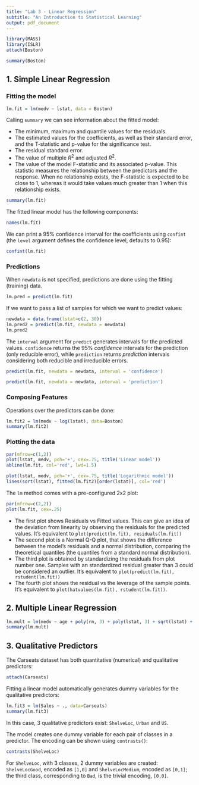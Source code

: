 ```yaml
---
title: "Lab 3 - Linear Regression"
subtitle: "An Introduction to Statistical Learning"
output: pdf_document
---
```


```r
library(MASS)
library(ISLR)
attach(Boston)
```

```r
summary(Boston)
```

## 1. Simple Linear Regression

### Fitting the model

```r
lm.fit = lm(medv ~ lstat, data = Boston)
```

Calling `summary` we can see information about the fitted model:

- The minimum, maximum and quantile values for the residuals.
- The estimated values for the coefficients, as well as their standard error, and the T-statistic and p-value for the significance test.
- The residual standard error.
- The value of multiple $R^2$ and adjusted $R^2$.
- The value of the model F-statistic and its associated p-value. This statistic measures the relationship between the predictors and the response. When no relationship exists, the F-statistic is expected to be close to 1, whereas it would take values much greater than 1 when this relationship exists.

```r
summary(lm.fit)
```
The fitted linear model has the following components:
```r
names(lm.fit)
```

We can print a $95\%$ confidence interval for the coefficients using `confint` (the `level` argument defines the confidence level, defaults to $0.95$):
```r
confint(lm.fit)
```

### Predictions

When `newdata` is not specified, predictions are done using the fitting (training) data.
```r
lm.pred = predict(lm.fit)
```

If we want to pass a list of samples for which we want to predict values:
```r
newdata = data.frame(lstat=c(2, 30))
lm.pred2 = predict(lm.fit, newdata = newdata)
lm.pred2
```

The `interval` argument for `predict` generates intervals for the predicted values. `confidence` returns the 95% *confidence* intervals for the prediction (only reducible error), while `prediction` returns *prediction* intervals considering both reducible and irreducible errors.
```r
predict(lm.fit, newdata = newdata, interval = 'confidence')

```

```r
predict(lm.fit, newdata = newdata, interval = 'prediction')
```

### Composing Features

Operations over the predictors can be done:

```r
lm.fit2 = lm(medv ~ log(lstat), data=Boston)
summary(lm.fit2)
```


### Plotting the data

```r
par(mfrow=c(1,2))
plot(lstat, medv, pch='+', cex=.75, title('Linear model'))
abline(lm.fit, col='red', lwd=1.5)

plot(lstat, medv, pch='+', cex=.75, title('Logarithmic model'))
lines(sort(lstat), fitted(lm.fit2)[order(lstat)], col='red')
```

The `lm` method comes with a pre-configured 2x2 plot:
```r
par(mfrow=c(2,2))
plot(lm.fit, cex=.25)
```

- The first plot shows Residuals vs Fitted values. This can give an idea of the deviation from linearity by observing the residuals for the predicted values. It's equivalent to `plot(predict(lm.fit), residuals(lm.fit))`
- The second plot is a Normal Q-Q plot, that shows the difference between the model's residuals and a normal distribution, comparing the theoretical quantiles (the quantiles from a standard normal distribution).
- The third plot is obtained by standardizing the residuals from plot number one. Samples with an standardized residual greater than 3 could be considered an outlier. It's equivalent to `plot(predict(lm.fit), rstudent(lm.fit))`
- The fourth plot shows the residual vs the leverage of the sample points. It's equivalent to `plot(hatvalues(lm.fit), rstudent(lm.fit))`.

## 2. Multiple Linear Regression

```r
lm.mult = lm(medv ~ age + poly(rm, 3) + poly(lstat, 3) + sqrt(lstat) + sqrt(rm) + nox, data=Boston)
summary(lm.mult)
```

## 3. Qualitative Predictors

The Carseats dataset has both quantitative (numerical) and qualitative predictors:
```r
attach(Carseats)
```
Fitting a linear model automatically generates dummy variables for the qualitative predictors:
```r
lm.fit3 = lm(Sales ~ ., data=Carseats)
summary(lm.fit3)
```
In this case, 3 qualitative predictors exist: `ShelveLoc`, `Urban` and `US`.

The model creates one dummy variable for each pair of classes in a predictor. The encoding can be shown using `contrasts()`:
```r
contrasts(ShelveLoc)
```
For `ShelveLoc`, with 3 classes, 2 dummy variables are created: `ShelveLocGood`, encoded as `[1,0]` and `ShelveLocMedium`, encoded as `[0,1]`; the third class, corresponding to `Bad`, is the trivial encoding, `[0,0]`.

